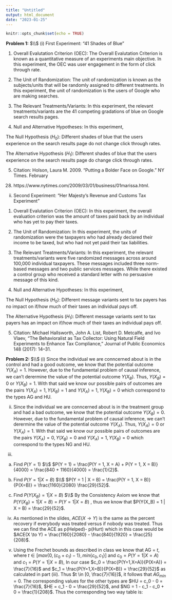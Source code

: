 ```yaml
---
title: "Untitled"
output: html_document
date: "2023-01-25"
---
```


```r
knitr::opts_chunk$set(echo = TRUE)
```

**Problem 1:** $\\$
(i) First Experiment: "41 Shades of Blue"

(1) Overall Evalutation Criterion (OEC):
The Overall Evalutation Criterion is known as a quantitative measure of an
experiments main objective. In this experiment, the OEC was user engagement in
the form of click through rate.

(2) The Unit of Randomization:
The unit of randomization is known as the subjects/units that will be randomly
assigned to different treatments. In this experiment, the unit of randomization
is the users of Google who are making searches.

(3) The Relevant Treatments/Variants:
In this experiment, the relevant treatments/variants are the 41 competing
gradations of blue on Google search results pages.

(4) Null and Alternative Hypotheses:
In this experiment,

The Null Hypothesis ($H_0$):
Different shades of blue that the users experience on the search results page
do not change click through rates.

The Alternative Hypothesis ($H_1$):
Different shades of blue that the users experience on the search results page
do change click through rates.

(5) Citation:
Holson, Laura M. 2009. “Putting a Bolder Face on Google.” NY Times. February
28. https://www.nytimes.com/2009/03/01/business/01marissa.html.

(ii) Second Experiment: "Her Majesty’s Revenue and Customs Tax Experiment"

(1) Overall Evalutation Criterion (OEC):
In this experiment, the overall evaluation criterion was the amount of taxes
paid back by an individual who has yet to pay their taxes.

(2) The Unit of Randomization: 
In this experiment, the units of randomization were the taxpayers who had
already declared their income to be taxed, but who had not yet paid their tax
liabilities.

(3) The Relevant Treatments/Variants:
In this experiment, the relevant treatments/variants were five randomized
messages across around 100,000 individual taxpayers. These messages included
three norm-based messages and two public services messages. While there existed
a control group who received a standard letter with no persuasive message of
this kind. 

(4) Null and Alternative Hypotheses:
In this experiment,

The Null Hypothesis ($H_0$):
Different message variants sent to tax payers has no impact on if/how much of
their taxes an individual pays off.

The Alternative Hypothesis ($H_1$):
Different message variants sent to tax payers has an impact on if/how much of
their taxes an individual pays off.

(5) Citation:
Michael Hallsworth, John A. List, Robert D. Metcalfe, and Ivo Vlaev,
“The Behavioralist as Tax Collector: Using Natural Field Experiments to Enhance
Tax Compliance,” Journal of Public Economics 148 (2017): 14–31.

**Problem 2:** $\\$
(i) Since the individual we are conncerned about is in the control and had a
good outcome, we know that the potential outcome $Y(X_A) = 1$. However, due to
the fundamental problem of causal inference, we can't derermine the value of
the potential outcome $Y(X_B)$. Thus, $Y(X_B) = 0$ or $Y(X_B) = 1$. With that
said we know our possible pairs of outcomes are the pairs
$Y(X_A) = 1, Y(X_B) = 1$ and $Y(X_A) = 1, Y(X_B) = 0$ which correspond to the
types AG and HU.

(ii) Since the individual we are conncerned about is in the treatment group and
had a bad outcome, we know that the potential outcome $Y(X_B) = 0$. However, due
to the fundamental problem of causal inference, we can't derermine the value of
the potential outcome $Y(X_A)$. Thus, $Y(X_A) = 0$ or $Y(X_A) = 1$. With that
said we know our possible pairs of outcomes are the pairs
$Y(X_A) = 0, Y(X_B) = 0$ and $Y(X_A) = 1, Y(X_B) = 0$ which correspond to the
types NG and HU.

(iii) 

(a) Find $P(Y = 1)$ $\\$
$P(Y = 1) = \frac{P(Y = 1, X = A) + P(Y = 1, X = B)}{4000} = \frac{840 + 1160}{4000} = \frac{1}{2}$.

(b) Find $P(Y = 1 | X = B)$ $\\$
$P(Y = 1 | X = B) = \frac{P(Y = 1, X = B)}{P(X=B)} =  \frac{1160}{2080} \frac{29}{52}$.

(c) Find $P(Y(X_B) = 1 | X = B)$ $\\$
By the Consistency Axiom we know that $P(Y(X_B) = 1 | X = B) = P(Y = 1 | X = B)$
, thus we know that $P(Y(X_B) = 1 | X = B) = \frac{29}{52}$.

(iv) As mentioned in the slides, $ACE(X \to Y)$ is the same as the percent recovery
if everybody was treated versus if nobody was treated. Thus we can find the ACE
as p(Helped)- p(Hurt) which in this case would be
$ACE(X \to Y) = \frac{1160}{2080} - \frac{840}{1920} = \frac{25}{208}$.

(v) Using the Frechet bounds as described in class we know that AG = $t$, where
$t \in [max\{0, (c_0 + c_1) - 1\}, min\{c_0, c_1\}]$ and $c_0 = P(Y=1 | X=A)$
and $c_1 = P(Y=1 | X=B)$, In our case $c_0 = \frac{P(Y=1,X=A)}{P(X=A)} = \frac{7}{16}$
and $c_1 = \frac{P(Y=1,X=B)}{P(X=B)} = \frac{29}{52}$ as calculated in part
(iii). Thus $t \in [0, \frac{7}{16}]$, it follows that $AG_{min} = 0$. The
corresponding values for the other types are $HU = c_0 - 0 = \frac{7}{16}$,
$HE = c_1 - 0 = \frac{29}{52}$, and $NG = 1 - c_1 - c_0 + 0 = \frac{1}{208}$.
Thus the corresponding two way table is:

\begin{center}
\begin{tabular}{|c|c|c|} 
\hline
cell1 & cell2 & cell3 \\ 
cell4 & cell5 & cell6 \\ 
cell7 & cell8 & cell9 \\ 
\hline
\end{tabular}
\end{center}









